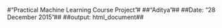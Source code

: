 #"Practical Machine Learning Course Project"#
##"Aditya"##
##Date: "28 December 2015"##
##output: html_document##


